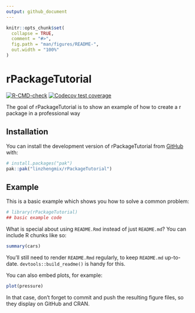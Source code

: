 ```yaml
---
output: github_document
---
```


<!-- README.md is generated from README.Rmd. Please edit that file -->

```r
knitr::opts_chunk$set(
  collapse = TRUE,
  comment = "#>",
  fig.path = "man/figures/README-",
  out.width = "100%"
)
```

# rPackageTutorial

<!-- badges: start -->
[![R-CMD-check](https://github.com/linzhengmix/rPackageTutorial/actions/workflows/R-CMD-check.yaml/badge.svg)](https://github.com/linzhengmix/rPackageTutorial/actions/workflows/R-CMD-check.yaml)
[![Codecov test coverage](https://codecov.io/gh/linzhengmix/rPackageTutorial/graph/badge.svg)](https://app.codecov.io/gh/linzhengmix/rPackageTutorial)
<!-- badges: end -->

The goal of rPackageTutorial is to show an example of how to create a r package in a professional way

## Installation

You can install the development version of rPackageTutorial from [GitHub](https://github.com/) with:

``` r
# install.packages("pak")
pak::pak("linzhengmix/rPackageTutorial")
```

## Example

This is a basic example which shows you how to solve a common problem:

```r
# library(rPackageTutorial)
## basic example code
```

What is special about using `README.Rmd` instead of just `README.md`? You can include R chunks like so:

```r
summary(cars)
```

You'll still need to render `README.Rmd` regularly, to keep `README.md` up-to-date. `devtools::build_readme()` is handy for this.

You can also embed plots, for example:

```r
plot(pressure)
```

In that case, don't forget to commit and push the resulting figure files, so they display on GitHub and CRAN.
